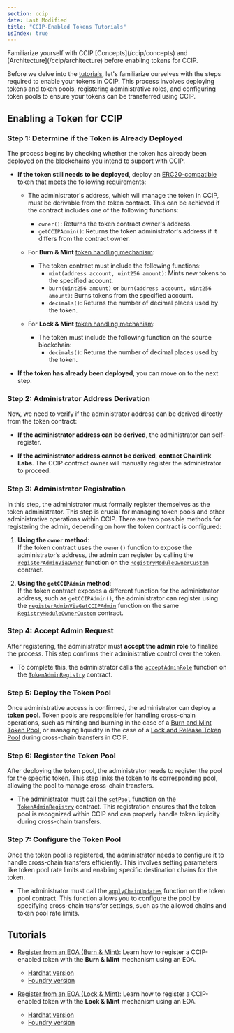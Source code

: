 ```yaml
---
section: ccip
date: Last Modified
title: "CCIP-Enabled Tokens Tutorials"
isIndex: true
---
```



<Aside type="note" title="Prerequisites">
  Familiarize yourself with CCIP [Concepts](/ccip/concepts) and [Architecture](/ccip/architecture) before enabling
  tokens for CCIP.
</Aside>

Before we delve into the [tutorials](#tutorials), let's familiarize ourselves with the steps required to enable your tokens in CCIP. This process involves deploying tokens and token pools, registering administrative roles, and configuring token pools to ensure your tokens can be transferred using CCIP.

<ClickToZoom
  src="/images/ccip/CCIP_enabled_tokens_flowchart.jpg"
  alt="Process for enabling a token in CCIP"
  style="display: block; margin: 0 auto; max-width: 100%; height: auto;"
/>

## Enabling a Token for CCIP

### Step 1: Determine if the Token is Already Deployed

The process begins by checking whether the token has already been deployed on the blockchains you intend to support with CCIP.

- **If the token still needs to be deployed**, deploy an [ERC20-compatible](https://ethereum.org/en/developers/docs/standards/tokens/erc-20/) token that meets the following requirements:

  - The administrator's address, which will manage the token in CCIP, must be derivable from the token contract. This can be achieved if the contract includes one of the following functions:

    - `owner()`: Returns the token contract owner's address.
    - `getCCIPAdmin()`: Returns the token administrator's address if it differs from the contract owner.

  - For **Burn & Mint** [token handling mechanism](/ccip/architecture#token-pools):
    - The token contract must include the following functions:
      - `mint(address account, uint256 amount)`: Mints new tokens to the specified account.
      - `burn(uint256 amount)` or `burn(address account, uint256 amount)`: Burns tokens from the specified account.
      - `decimals()`: Returns the number of decimal places used by the token.
  - For **Lock & Mint** [token handling mechanism](/ccip/architecture#token-pools):
    - The token must include the following function on the source blockchain:
      - `decimals()`: Returns the number of decimal places used by the token.

- **If the token has already been deployed**, you can move on to the next step.

### Step 2: Administrator Address Derivation

Now, we need to verify if the administrator address can be derived directly from the token contract:

- **If the administrator address can be derived**, the administrator can self-register.

- **If the administrator address cannot be derived**, **contact Chainlink Labs**. The CCIP contract owner will manually register the administrator to proceed.

### Step 3: Administrator Registration

In this step, the administrator must formally register themselves as the token administrator. This step is crucial for managing token pools and other administrative operations within CCIP. There are two possible methods for registering the admin, depending on how the token contract is configured:

1. **Using the `owner` method**:  
   If the token contract uses the `owner()` function to expose the administrator’s address, the admin can register by calling the [`registerAdminViaOwner`](/ccip/api-reference/registry-module-owner-custom#registeradminviaowner) function on the [`RegistryModuleOwnerCustom`](/ccip/api-reference/registry-module-owner-custom) contract.

2. **Using the `getCCIPAdmin` method**:  
   If the token contract exposes a different function for the administrator address, such as `getCCIPAdmin()`, the administrator can register using the [`registerAdminViaGetCCIPAdmin`](/ccip/api-reference/registry-module-owner-custom#registeradminviagetccipadmin) function on the same [`RegistryModuleOwnerCustom`](/ccip/api-reference/registry-module-owner-custom) contract.

### Step 4: Accept Admin Request

After registering, the administrator must **accept the admin role** to finalize the process. This step confirms their administrative control over the token.

- To complete this, the administrator calls the [`acceptAdminRole`](/ccip/api-reference/token-admin-registry#acceptadminrole) function on the [`TokenAdminRegistry`](/ccip/api-reference/token-admin-registry) contract.

### Step 5: Deploy the Token Pool

Once administrative access is confirmed, the administrator can deploy a **token pool**. Token pools are responsible for handling cross-chain operations, such as minting and burning in the case of a [Burn and Mint Token Pool](/ccip/api-reference/burn-mint-token-pool), or managing liquidity in the case of a [Lock and Release Token Pool](/ccip/api-reference/lock-release-token-pool) during cross-chain transfers in CCIP.

### Step 6: Register the Token Pool

After deploying the token pool, the administrator needs to register the pool for the specific token. This step links the token to its corresponding pool, allowing the pool to manage cross-chain transfers.

- The administrator must call the [`setPool`](/ccip/api-reference/token-admin-registry#setpool) function on the [`TokenAdminRegistry`](/ccip/api-reference/token-admin-registry) contract. This registration ensures that the token pool is recognized within CCIP and can properly handle token liquidity during cross-chain transfers.

### Step 7: Configure the Token Pool

Once the token pool is registered, the administrator needs to configure it to handle cross-chain transfers efficiently. This involves setting parameters like token pool rate limits and enabling specific destination chains for the token.

- The administrator must call the [`applyChainUpdates`](/ccip/api-reference/token-pool#applychainupdates) function on the token pool contract. This function allows you to configure the pool by specifying cross-chain transfer settings, such as the allowed chains and token pool rate limits.

## Tutorials

- [Register from an EOA (Burn & Mint)](/ccip/tutorials/ccip-enabled-tokens/register-from-eoa-burn-mint-hardhat): Learn how to register a CCIP-enabled token with the **Burn & Mint** mechanism using an EOA.

  - [Hardhat version](/ccip/tutorials/ccip-enabled-tokens/register-from-eoa-burn-mint-hardhat)
  - [Foundry version](/ccip/tutorials/ccip-enabled-tokens/register-from-eoa-burn-mint-foundry)

- [Register from an EOA (Lock & Mint)](/ccip/tutorials/ccip-enabled-tokens/register-from-eoa-lock-mint-hardhat): Learn how to register a CCIP-enabled token with the **Lock & Mint** mechanism using an EOA.
  - [Hardhat version](/ccip/tutorials/ccip-enabled-tokens/register-from-eoa-lock-mint-hardhat)
  - [Foundry version](/ccip/tutorials/ccip-enabled-tokens/register-from-eoa-lock-mint-foundry)
